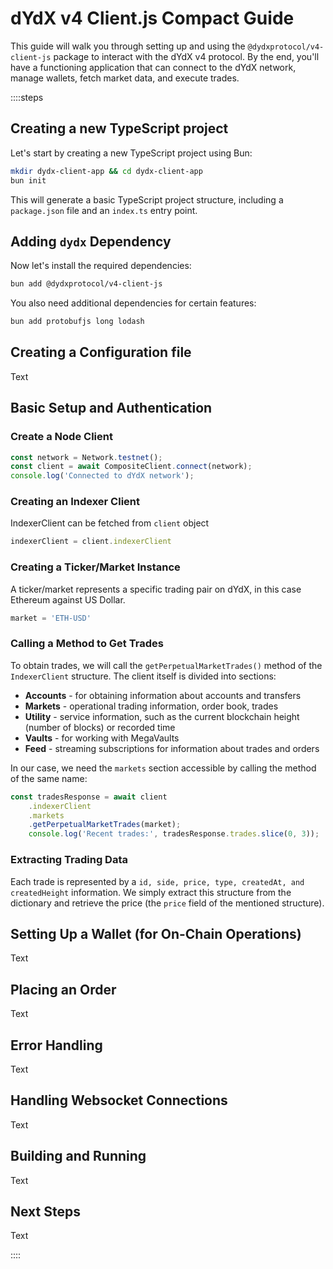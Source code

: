 # dYdX v4 Client.js Compact Guide

This guide will walk you through setting up and using the `@dydxprotocol/v4-client-js` package to interact with the dYdX v4 protocol. By the end, you'll have a functioning application that can connect to the dYdX network, manage wallets, fetch market data, and execute trades.

::::steps

## Creating a new TypeScript project

Let's start by creating a new TypeScript project using Bun:

```bash
mkdir dydx-client-app && cd dydx-client-app
bun init
```

This will generate a basic TypeScript project structure, including a `package.json` file and an `index.ts` entry point.

## Adding `dydx` Dependency

Now let's install the required dependencies:

```bash
bun add @dydxprotocol/v4-client-js
```

You also need additional dependencies for certain features:

```bash
bun add protobufjs long lodash
```

## Creating a Configuration file

Text

## Basic Setup and Authentication

### Create a Node Client

```typescript
const network = Network.testnet();
const client = await CompositeClient.connect(network);
console.log('Connected to dYdX network');
```

### Creating an Indexer Client

IndexerClient can be fetched from `client` object

```typescript
indexerClient = client.indexerClient
```

### Creating a Ticker/Market Instance

A ticker/market represents a specific trading pair on dYdX, in this case Ethereum against US Dollar.

```typeScript
market = 'ETH-USD'
```

### Calling a Method to Get Trades

To obtain trades, we will call the `getPerpetualMarketTrades()` method of the `IndexerClient` structure. The client itself is divided into sections:

* **Accounts** - for obtaining information about accounts and transfers
* **Markets** - operational trading information, order book, trades
* **Utility** - service information, such as the current blockchain height (number of blocks) or recorded time
* **Vaults** - for working with MegaVaults
* **Feed** - streaming subscriptions for information about trades and orders

In our case, we need the `markets` section accessible by calling the method of the same name:

```typescript
const tradesResponse = await client
    .indexerClient
    .markets
    .getPerpetualMarketTrades(market);
    console.log('Recent trades:', tradesResponse.trades.slice(0, 3));
```

### Extracting Trading Data

Each trade is represented by a `id, side, price, type, createdAt, and createdHeight` information. We simply extract this structure from the dictionary and retrieve the price (the `price` field of the mentioned structure).



## Setting Up a Wallet (for On-Chain Operations)

Text

## Placing an Order

Text

## Error Handling

Text

## Handling Websocket Connections

Text

## Building and Running

Text

## Next Steps

Text

::::
